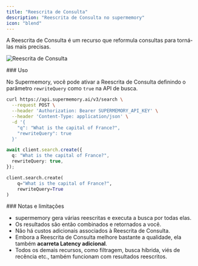 ```yaml
---
title: "Reescrita de Consulta"
description: "Reescrita de Consulta no supermemory"
icon: "blend"
---
```


A Reescrita de Consulta é um recurso que reformula consultas para torná-las mais precisas.

![Reescrita de Consulta](/images/query-rewriting.png)

<div id="usage">
  ### Uso
</div>

No Supermemory, você pode ativar a Reescrita de Consulta definindo o parâmetro `rewriteQuery` como `true` na API de busca.

<CodeGroup>

```bash cURL
curl https://api.supermemory.ai/v3/search \
  --request POST \
  --header 'Authorization: Bearer SUPERMEMORY_API_KEY' \
  --header 'Content-Type: application/json' \
  -d '{
    "q": "What is the capital of France?",
    "rewriteQuery": true
  }'
```

```typescript
await client.search.create({
  q: "What is the capital of France?",
  rewriteQuery: true,
});
```

```python
client.search.create(
    q="What is the capital of France?",
    rewriteQuery=True
)
```

</CodeGroup>

<div id="notes-and-limitations">
  ### Notas e limitações
</div>

- supermemory gera várias reescritas e executa a busca por todas elas.
- Os resultados são então combinados e retornados a você.
- Não há custos adicionais associados à Reescrita de Consulta.
- Embora a Reescrita de Consulta melhore bastante a qualidade, ela também **acarreta Latency adicional**.
- Todos os demais recursos, como filtragem, busca híbrida, viés de recência etc., também funcionam com resultados reescritos.